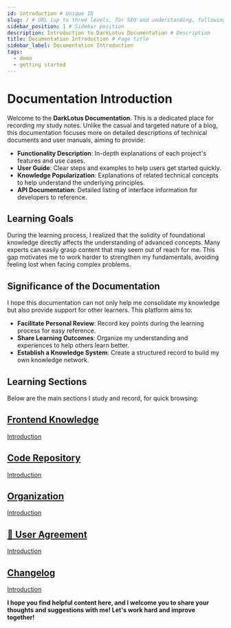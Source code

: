 ```yaml
---
id: introduction # Unique ID
slug: / # URL (up to three levels, for SEO and understanding, following the format doc/resource/specific item)
sidebar_position: 1 # Sidebar position
description: Introduction to DarkLotus Documentation # Description
title: Documentation Introduction # Page title
sidebar_label: Documentation Introduction
tags:
  - demo
  - getting started
---
```



# Documentation Introduction

Welcome to the **DarkLotus Documentation**. This is a dedicated place for recording my study notes. Unlike the casual and targeted nature of a blog, this documentation focuses more on detailed descriptions of technical documents and user manuals, aiming to provide:

- **Functionality Description**: In-depth explanations of each project's features and use cases.
- **User Guide**: Clear steps and examples to help users get started quickly.
- **Knowledge Popularization**: Explanations of related technical concepts to help understand the underlying principles.
- **API Documentation**: Detailed listing of interface information for developers to reference.

## Learning Goals

During the learning process, I realized that the solidity of foundational knowledge directly affects the understanding of advanced concepts. Many experts can easily grasp content that may seem out of reach for me. This gap motivates me to work harder to strengthen my fundamentals, avoiding feeling lost when facing complex problems.

## Significance of the Documentation

I hope this documentation can not only help me consolidate my knowledge but also provide support for other learners. This platform aims to:

- **Facilitate Personal Review**: Record key points during the learning process for easy reference.
- **Share Learning Outcomes**: Organize my understanding and experiences to help others learn better.
- **Establish a Knowledge System**: Create a structured record to build my own knowledge network.

## Learning Sections

Below are the main sections I study and record, for quick browsing:

<section className="row list">
  <article className="col col--6 margin-bottom--lg">
    <a className="card padding--lg cardContainer" href="user">
      <h2 className="text--truncate cardTitle" title="User">
      Frontend Knowledge
      </h2>
        <p>
        Introduction
        </p>
    </a>
  </article>
  <article className="col col--6 margin-bottom--lg">
    <a className="card padding--lg cardContainer" href="repo">
      <h2 className="text--truncate cardTitle" title="Code Repository">
       Code Repository
      </h2>
        <p>
        Introduction
        </p>
    </a>
  </article>
  <article className="col col--6 margin-bottom--lg">
    <a className="card padding--lg cardContainer" href="group">
      <h2 className="text--truncate cardTitle" title="Organization">
      Organization
      </h2>
        <p>
        Introduction
        </p>
    </a>
  </article>
  <article className="col col--6 margin-bottom--lg">
    <a className="card padding--lg cardContainer" href="terms">
      <h2 className="text--truncate cardTitle" title="User Agreement">
        📝 User Agreement
      </h2>
        <p>
        Introduction
        </p>
    </a>
  </article>
  <article className="col col--6 margin-bottom--lg">
    <a className="card padding--lg cardContainer" href="changelog">
      <h2 className="text--truncate cardTitle" title="Changelog">
        Changelog
      </h2>
        <p>
        Introduction
        </p>
    </a>
  </article>
</section>

**I hope you find helpful content here, and I welcome you to share your thoughts and suggestions with me! Let's work hard and improve together!**

<Comment />
